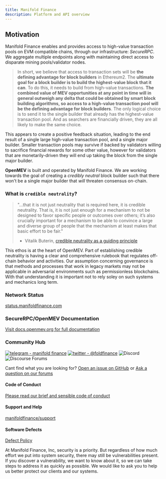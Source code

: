 ```yaml
---
title: Manifold Finance
description: Platform and API overview
---
```



## Motivation

Manifold Finance enables and provides access to high-value transaction pools on EVM compatible chains, through our infrastructure: *SecureRPC*. We aggregate multiple endpoints along with maintaining direct access to disparate mining pools/validator nodes.

> In short, we believe that access to transaction sets will be **the defining advantage for block builders** in Ethereum2. The **ultimate goal for a block builder is to build the highest-value block that it can**. To do this, it needs to build from high-value transactions. **The combined value of MEV opportunities at any point in time will in general outweigh any delta that could be obtained by smart block building algorithms, so access to a high-value transaction pool will be the defining advantage for block builders**. The only logical choice is to send it to the single builder that already has the highest-value transaction pool. And as searchers are financially driven, they are all likely to make the same choice.

This appears to create a positive feedback situation, leading to the end result of a single large high-value transaction pool, and a single major builder. Smaller transaction pools may survive if backed by validators willing to sacrifice financial rewards for some other value, however for validators that are monetarily-driven they will end up taking the block from the single major builder.

**OpenMEV** is built and operated by Manifold Finance. We are working towards the goal of creating a *credibly neutral* block builder such that there won't be a single major builder that *will* threaten consensus on-chain. 

### What is `credible neutrality`?

> "...that it is not just neutrality that is required here, it is credible
> neutrality. That is, it is not just enough for a mechanism to not be designed
> to favor specific people or outcomes over others; it’s also crucially
> important for a mechanism to be able to convince a large and diverse group of
> people that the mechanism at least makes that basic effort to be fair."
>
> - Vitalik Buterin,
>   [credible neutrality as a guiding principle](https://nakamoto.com/credible-neutrality/)

This ethos is at the heart of OpenMEV. Part of establishing credible neutrality
is having a clear and comprehensive rulebook that regulates off-chain behavior
and activities. Our assumption concerning governance is that methods and
processes that work in legacy markets may not be applicable in adversarial
environments such as permissionless blockchains. With that understanding it is
important not to rely soley on such systems and mechanics long term.


### Network Status

[status.manifoldfinance.com](https://status.manifoldfinance.com/)

### SecureRPC/OpenMEV Documentation

[Visit docs.openmev.org for full documentation](https://docs.openmev.org)

### Community Hub

[![telegram - manifold finance](https://img.shields.io/badge/telegram-manifold_finance-blue?logo=telegram&logoColor=white)](https://t.me/manifoldfinance)
[![twitter - @foldfinance](https://img.shields.io/static/v1?label=twitter&message=%40foldfinance&color=blue&logo=twitter&logoColor=white)](https://twitter.com/foldfinance)
![Discord](https://img.shields.io/discord/833691260472393729?color=%237289DA&label=Manifold%20Community&logo=discord)
![Discourse Forums](https://img.shields.io/discourse/posts?label=Community%20Forums&logo=discourse&server=https%3A%2F%2Fforums.manifoldfinance.com)

Cant find what you are looking for?
[Open an issue on GitHub](https://github.com/manifoldfinance/web/issues) or
[Ask a question on our forums](https://forums.manifoldfinance.com)

#### Code of Conduct

[Please read our brief and sensible code of conduct](https://github.com/manifoldfinance/.github/blob/master/CODE_OF_CONDUCT.md)

#### Support and Help

[manifoldfinance/support](https://github.com/manifoldfinance/support)

#### Software Defects

[Defect Policy](https://github.com/manifoldfinance/.github/blob/master/SECURITY.adoc)

At Manifold Finance, Inc, security is a priority. But regardless of how much
effort we put into system security, there may still be vulnerabilities present.
If you discover a vulnerability, we want to know about it, so we can take steps
to address it as quickly as possible. We would like to ask you to help us better
protect our clients and our systems.
